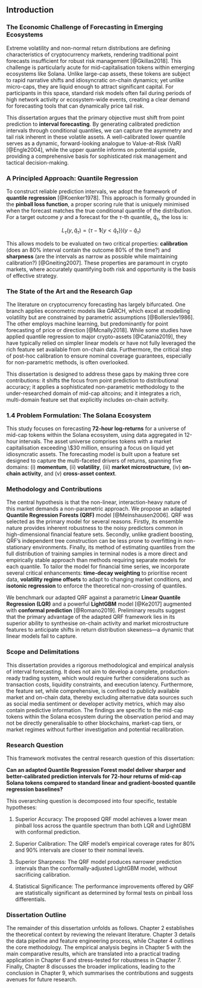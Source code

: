 ## Introduction

### The Economic Challenge of Forecasting in Emerging Ecosystems

Extreme volatility and non-normal return distributions are defining characteristics of cryptocurrency markets, rendering traditional point forecasts insufficient for robust risk management [@Gkillas2018]. This challenge is particularly acute for mid-capitalisation tokens within emerging ecosystems like Solana. Unlike large-cap assets, these tokens are subject to rapid narrative shifts and idiosyncratic on-chain dynamics; yet unlike micro-caps, they are liquid enough to attract significant capital. For participants in this space, standard risk models often fail during periods of high network activity or ecosystem-wide events, creating a clear demand for forecasting tools that can dynamically price tail risk.

This dissertation argues that the primary objective must shift from point prediction to **interval forecasting**. By generating calibrated prediction intervals through conditional quantiles, we can capture the asymmetry and tail risk inherent in these volatile assets. A well-calibrated lower quantile serves as a dynamic, forward-looking analogue to Value-at-Risk (VaR) [@Engle2004], while the upper quantile informs on potential upside, providing a comprehensive basis for sophisticated risk management and tactical decision-making.

### A Principled Approach: Quantile Regression

To construct reliable prediction intervals, we adopt the framework of **quantile regression** [@Koenker1978]. This approach is formally grounded in the **pinball loss function**, a proper scoring rule that is uniquely minimised when the forecast matches the true conditional quantile of the distribution. For a target outcome $y$ and a forecast for the $\tau$-th quantile, $\hat{q}_{\tau}$, the loss is:

$$L_{\tau}(y, \hat{q}_{\tau}) = (\tau - \mathbf{1}\{y < \hat{q}_{\tau}\})(y - \hat{q}_{\tau})$$

This allows models to be evaluated on two critical properties: **calibration** (does an 80% interval contain the outcome 80% of the time?) and **sharpness** (are the intervals as narrow as possible while maintaining calibration?) [@Gneiting2007]. These properties are paramount in crypto markets, where accurately quantifying both risk and opportunity is the basis of effective strategy.

### The State of the Art and the Research Gap

The literature on cryptocurrency forecasting has largely bifurcated. One branch applies econometric models like GARCH, which excel at modelling volatility but are constrained by parametric assumptions [@Bollerslev1986]. The other employs machine learning, but predominantly for point forecasting of price or direction [@Mcnally2018]. While some studies have applied quantile regression to major crypto-assets [@Catania2019], they have typically relied on simpler linear models or have not fully leveraged the rich feature set available from on-chain data. Furthermore, the critical step of post-hoc calibration to ensure nominal coverage guarantees, especially for non-parametric methods, is often overlooked.

This dissertation is designed to address these gaps by making three core contributions: it shifts the focus from point prediction to distributional accuracy; it applies a sophisticated non-parametric methodology to the under-researched domain of mid-cap altcoins; and it integrates a rich, multi-domain feature set that explicitly includes on-chain activity.

### 1.4 Problem Formulation: The Solana Ecosystem

This study focuses on forecasting **72-hour log-returns** for a universe of mid-cap tokens within the Solana ecosystem, using data aggregated in 12-hour intervals. The asset universe comprises tokens with a market capitalisation exceeding \\$30 million, ensuring a focus on liquid yet idiosyncratic assets. The forecasting model is built upon a feature set designed to capture the multi-faceted drivers of returns, spanning five domains: (i) **momentum**, (ii) **volatility**, (iii) **market microstructure**, (iv) **on-chain activity**, and (v) **cross-asset context**.

### Methodology and Contributions

The central hypothesis is that the non-linear, interaction-heavy nature of this market demands a non-parametric approach. We propose an adapted **Quantile Regression Forests (QRF)** model [@Meinshausen2006]. QRF was selected as the primary model for several reasons. Firstly, its ensemble nature provides inherent robustness to the noisy predictors common in high-dimensional financial feature sets. Secondly, unlike gradient boosting, QRF's independent tree construction can be less prone to overfitting in non-stationary environments. Finally, its method of estimating quantiles from the full distribution of training samples in terminal nodes is a more direct and empirically stable approach than methods requiring separate models for each quantile. To tailor the model for financial time series, we incorporate several critical enhancements: **time-decay weighting** to prioritise recent data, **volatility regime offsets** to adapt to changing market conditions, and **isotonic regression** to enforce the theoretical non-crossing of quantiles.

We benchmark our adapted QRF against a parametric **Linear Quantile Regression (LQR)** and a powerful **LightGBM** model [@Ke2017] augmented with **conformal prediction** [@Romano2019]. Preliminary results suggest that the primary advantage of the adapted QRF framework lies in its superior ability to synthesise on-chain activity and market microstructure features to anticipate shifts in return distribution skewness—a dynamic that linear models fail to capture.

### Scope and Delimitations

This dissertation provides a rigorous methodological and empirical analysis of interval forecasting. It does not aim to develop a complete, production-ready trading system, which would require further considerations such as transaction costs, liquidity constraints, and execution latency. Furthermore, the feature set, while comprehensive, is confined to publicly available market and on-chain data, thereby excluding alternative data sources such as social media sentiment or developer activity metrics, which may also contain predictive information. The findings are specific to the mid-cap tokens within the Solana ecosystem during the observation period and may not be directly generalisable to other blockchains, market-cap tiers, or market regimes without further investigation and potential recalibration.

### Research Question

This framework motivates the central research question of this dissertation:

**Can an adapted Quantile Regression Forest model deliver sharper and better-calibrated prediction intervals for 72-hour returns of mid-cap Solana tokens compared to standard linear and gradient-boosted quantile regression baselines?**

This overarching question is decomposed into four specific, testable hypotheses:

1. Superior Accuracy: The proposed QRF model achieves a lower mean pinball loss across the quantile spectrum than both LQR and LightGBM with conformal prediction.

2. Superior Calibration: The QRF model's empirical coverage rates for 80% and 90% intervals are closer to their nominal levels.

3. Superior Sharpness: The QRF model produces narrower prediction intervals than the conformally-adjusted LightGBM model, without sacrificing calibration.

4. Statistical Significance: The performance improvements offered by QRF are statistically significant as determined by formal tests on pinball loss differentials.

### Dissertation Outline

The remainder of this dissertation unfolds as follows. Chapter 2 establishes the theoretical context by reviewing the relevant literature. Chapter 3 details the data pipeline and feature engineering process, while Chapter 4 outlines the core methodology. The empirical analysis begins in Chapter 5 with the main comparative results, which are translated into a practical trading application in Chapter 6 and stress-tested for robustness in Chapter 7. Finally, Chapter 8 discusses the broader implications, leading to the conclusion in Chapter 9, which summarises the contributions and suggests avenues for future research.